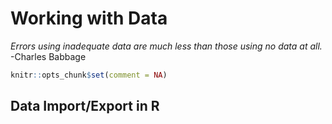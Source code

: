 # Working with Data

*Errors using inadequate data are much less than those using no data at all.* 
-Charles Babbage 
```r
knitr::opts_chunk$set(comment = NA)
```

## Data Import/Export in R
